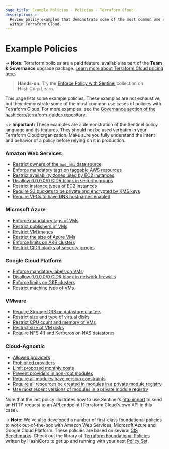 ```yaml
---
page_title: Example Policies - Policies - Terraform Cloud
description: >-
  Review policy examples that demonstrate some of the most common use cases
  within Terraform Cloud.
---
```


# Example Policies

-> **Note:** Terraform policies are a paid feature, available as part of the **Team & Governance** upgrade package. [Learn more about Terraform Cloud pricing here](https://www.hashicorp.com/products/terraform/pricing).

> **Hands-on:** Try the [Enforce Policy with Sentinel](https://learn.hashicorp.com/collections/terraform/policy?utm_source=WEBSITE&utm_medium=WEB_IO&utm_offer=ARTICLE_PAGE&utm_content=DOCS) collection on HashiCorp Learn.

This page lists some example policies. These examples are not exhaustive, but they demonstrate some of the most common use cases of policies with Terraform Cloud. For more examples, see the [Governance section of the hashicorp/terraform-guides repository](https://github.com/hashicorp/terraform-guides/tree/master/governance/third-generation).

~> **Important:** These examples are a demonstration of the Sentinel policy language and its features. They should not be used verbatim in your Terraform Cloud organization. Make sure you fully understand the intent and behavior of a policy before relying on it in production.

### Amazon Web Services

* [Restrict owners of the `aws_ami` data source](https://github.com/hashicorp/terraform-guides/blob/master/governance/third-generation/aws/restrict-ami-owners.sentinel)
* [Enforce mandatory tags on taggable AWS resources](https://github.com/hashicorp/terraform-guides/blob/master/governance/third-generation/aws/enforce-mandatory-tags.sentinel)
* [Restrict availability zones used by EC2 instances](https://github.com/hashicorp/terraform-guides/blob/master/governance/third-generation/aws/restrict-availability-zones.sentinel)
* [Disallow 0.0.0.0/0 CIDR block in security groups](https://github.com/hashicorp/terraform-guides/blob/master/governance/third-generation/aws/restrict-ingress-sg-rule-cidr-blocks.sentinel)
* [Restrict instance types of EC2 instances](https://github.com/hashicorp/terraform-guides/blob/master/governance/third-generation/aws/restrict-ec2-instance-type.sentinel)
* [Require S3 buckets to be private and encrypted by KMS keys](https://github.com/hashicorp/terraform-guides/blob/master/governance/third-generation/aws/require-private-acl-and-kms-for-s3-buckets.sentinel)
* [Require VPCs to have DNS hostnames enabled](https://github.com/hashicorp/terraform-guides/blob/master/governance/third-generation/aws/require-dns-support-for-vpcs.sentinel)

### Microsoft Azure

* [Enforce mandatory tags of VMs](https://github.com/hashicorp/terraform-guides/blob/master/governance/third-generation/azure/enforce-mandatory-tags.sentinel)
* [Restrict publishers of VMs](https://github.com/hashicorp/terraform-guides/blob/master/governance/third-generation/azure/restrict-vm-publisher.sentinel)
* [Restrict VM images](https://github.com/hashicorp/terraform-guides/blob/master/governance/third-generation/azure/restrict-vm-image-id.sentinel)
* [Restrict the size of Azure VMs](https://github.com/hashicorp/terraform-guides/blob/master/governance/third-generation/azure/restrict-vm-size.sentinel)
* [Enforce limits on AKS clusters](https://github.com/hashicorp/terraform-guides/blob/master/governance/third-generation/azure/restrict-aks-clusters.sentinel)
* [Restrict CIDR blocks of security groups](https://github.com/hashicorp/terraform-guides/blob/master/governance/third-generation/azure/restrict-inbound-source-address-prefixes.sentinel)

### Google Cloud Platform

* [Enforce mandatory labels on VMs](https://github.com/hashicorp/terraform-guides/blob/master/governance/third-generation/gcp/enforce-mandatory-labels.sentinel)
* [Disallow 0.0.0.0/0 CIDR block in network firewalls](https://github.com/hashicorp/terraform-guides/blob/master/governance/third-generation/gcp/restrict-ingress-firewall-source-ranges.sentinel)
* [Enforce limits on GKE clusters](https://github.com/hashicorp/terraform-guides/blob/master/governance/third-generation/gcp/restrict-gke-clusters.sentinel)
* [Restrict machine type of VMs](https://github.com/hashicorp/terraform-guides/blob/master/governance/third-generation/gcp/restrict-gce-machine-type.sentinel)

### VMware

* [Require Storage DRS on datastore clusters](https://github.com/hashicorp/terraform-guides/blob/master/governance/third-generation/vmware/require-storage-drs.sentinel)
* [Restrict size and type of virtual disks](https://github.com/hashicorp/terraform-guides/blob/master/governance/third-generation/vmware/restrict-virtual-disk-size-and-type.sentinel)
* [Restrict CPU count and memory of VMs](https://github.com/hashicorp/terraform-guides/blob/master/governance/third-generation/vmware/restrict-vm-cpu-and-memory.sentinel)
* [Restrict size of VM disks](https://github.com/hashicorp/terraform-guides/blob/master/governance/third-generation/vmware/restrict-vm-disk-size.sentinel)
* [Require NFS 4.1 and Kerberos on NAS datastores](https://github.com/hashicorp/terraform-guides/blob/master/governance/third-generation/vmware/require_nfs41_and_kerberos.sentinel)

### Cloud-Agnostic

* [Allowed providers](https://github.com/hashicorp/terraform-guides/blob/master/governance/third-generation/cloud-agnostic/allowed-providers.sentinel)
* [Prohibited providers](https://github.com/hashicorp/terraform-guides/blob/master/governance/third-generation/cloud-agnostic/prohibited-providers.sentinel)
* [Limit proposed monthly costs](https://github.com/hashicorp/terraform-guides/blob/master/governance/third-generation/cloud-agnostic/limit-proposed-monthly-cost.sentinel)
* [Prevent providers in non-root modules](https://github.com/hashicorp/terraform-guides/blob/master/governance/third-generation/cloud-agnostic/prevent-non-root-providers.sentinel)
* [Require all modules have version constraints](https://github.com/hashicorp/terraform-guides/blob/master/governance/third-generation/cloud-agnostic/require-all-modules-have-version-constraint.sentinel)
* [Require all resources be created in modules in a private module registry](https://github.com/hashicorp/terraform-guides/blob/master/governance/third-generation/cloud-agnostic/require-all-resources-from-pmr.sentinel)
* [Use most recent versions of modules in a private module registry](https://github.com/hashicorp/terraform-guides/blob/master/governance/third-generation/cloud-agnostic/http-examples/use-latest-module-versions.sentinel)

Note that the last policy illustrates how to use Sentinel's [http import](https://docs.hashicorp.com/sentinel/imports/http) to send an HTTP request to an API endpoint (Terraform Cloud's own API in this case).

-> **Note:** We've also developed a number of first-class foundational policies to work out-of-the-box with Amazon Web Services, Microsoft Azure and Google Cloud Platform. These policies are based on several [CIS Benchmarks](https://www.cisecurity.org/cis-benchmarks/). Check out the library of [Terraform Foundational Policies](https://github.com/hashicorp/terraform-foundational-policies-library) written by HashiCorp to get up and running with your next [Policy Set](/cloud-docs/sentinel/manage-policies#policies-and-policy-sets).
